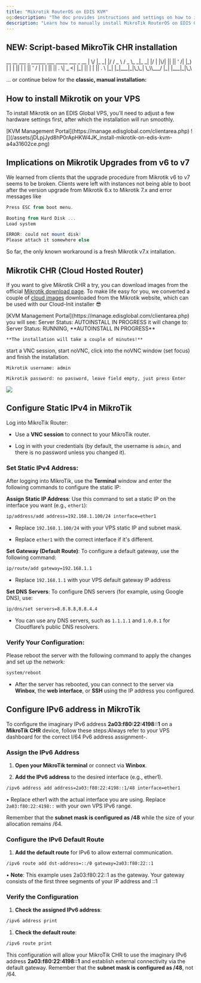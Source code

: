 ```yaml
---
title: "Mikrotik RouterOS on EDIS KVM"
og:description: "The doc provides instructions and settings on how to install Mikrotik on an EDIS Virtual Server using KVM. This involves changing hardware settings such as the disk driver and network driver"
description: "Learn how to manually install MikroTik RouterOS on EDIS Global KVM VPS. Follow step-by-step instructions, including adjusting hardware settings, to ensure a smooth and successful installation process."
---
```



## NEW: Script-based MikroTik CHR installation&#x20;

&#x20; \_\_ \_\_ \_\_\_ \_ \_\_\_\_\_\_ \_\_\_ \_\_\_\_\_ \_\_\_ \_ \_\_
\| \\/ |\_ \_| |/ / \_ \ / \_ \\\_ \_|\_ \_| |/&#x20;
&#x20;\| |\\/| || || ' /| |\_) | | | || | | || ' /&#x20;
&#x20;\| | | || || . \\| \_ \<| |\_| || | | || . \\&#x20;
&#x20;|\_| |\_|\_\_\_|\_|\\\_\\\_| \\\_\\\\\_\_\_/ |\_| |\_\_\_|\_|\\\_\\&#x20;

<CtaButton label="Mikrotik CHR installation script" link="../advanced-setup-guides/script-based-mikrotik-router-os-installation-guide-winbox" />

... or continue below for the **classic, manual installation:**

## How to install Mikrotik on your VPS

To install Mikrotik on an EDIS Global VPS, you’ll need to adjust a few hardware settings first, after which the installation will run smoothly.

<Steps>
  <Step title="Log in to your">
    [KVM Management Portal](https://manage.edisglobal.com/clientarea.php)
  </Step>

  <Step title="Locate your VPS in the Services tab" />

  <Step title="Head to KVM Settings (button)" />

  <Step title="Change Disk driver to IDE" />

  <Step title="Change Network Driver to E100" />

  <Step title="Cold-Boot your VPS">
    ![](/assets/jDLpjJyd8hP0rApHKW4JK_install-mikrotik-on-edis-kvm-a4a31602ce.png)
  </Step>
</Steps>

## Implications on Mikrotik Upgrades from v6 to v7

We learned from clients that the upgrade procedure from Mikrotik v6 to v7 seems to be broken. Clients were left with instances not being able to boot after the version upgrade from Mikrotik 6.x to Mikrotik 7.x and error messages like

```powershell VNC
Press ESC from boot menu.

Booting from Hard Disk ...
Load system

ERROR: could not mount disk!
Please attach it somewhere else

```

So far, the only known workaround is a fresh Mikrotik v7.x intallation.&#x20;

## Mikrotik CHR (Cloud Hosted Router)

If you want to give Mikrotik CHR a try, you can download images from the official <a href="https://mikrotik.com/download" target="_blank">Mikrotik download page</a>. To make life easy for you, we converted a couple of <a href="https://files.edisglobal.com/index.php/s/Jph4RkS7Cgw0ryY" target="_blank">cloud images</a> downloaded from the Mikrotik website, which can be used with our Cloud-Init installer 😎

<Steps>
  <Step title="Log in to your">
    [KVM Management Portal](https://manage.edisglobal.com/clientarea.php)
  </Step>

  <Step title="Locate your VPS in the Services tab" />

  <Step title="Head to KVM Settings (button)" />

  <Step title="Change Disk driver to IDE" />

  <Step title="Change Network Driver to E100" />

  <Step title="Click on Autoinstall OS (button)" />

  <Step title="Proceed to Custom Cloud-Init Images (tab)" />

  <Step title="Upload the .qcow2 file and proceed with the installation (pick any password)">
    you will see: Server Status: AUTOINSTALL IN PROGRESS
    it will change to: Server Status: RUNNING, **AUTOINSTALL IN PROGRESS**

    **The installation will take a couple of minutes!**
  </Step>

  <Step title="Once the installer is done (Server Status: RUNNING)">
    start a VNC session, start noVNC, click into the noVNC window (set focus)
    and finish the installation.

    Mikrotik username: admin

    Mikrotik password: no password, leave field empty, just press Enter
  </Step>
</Steps>

![](/assets/09LZQI22gA6fwQ5vkQmgu_mikrotik-chr-installer-in-novnc.png)

## Configure Static IPv4 in MikroTik

Log into MikroTik Router:

* Use a **VNC session** to connect to your MikroTik router.

* Log in with your credentials (by default, the username is `admin`, and there is no password unless you changed it).

### Set Static IPv4 Address:

After logging into MikroTik, use the **Terminal** window and enter the following commands to configure the static IP:

**Assign Static IP Address**:
Use this command to set a static IP on the interface you want (e.g., `ether1`):

```bash
ip/address/add address=192.168.1.100/24 interface=ether1
```

* Replace `192.168.1.100/24` with your VPS static IP and subnet mask.

* Replace `ether1` with the correct interface if it's different.

**Set Gateway (Default Route)**:
To configure a default gateway, use the following command:

```bash
ip/route/add gateway=192.168.1.1
```

* Replace `192.168.1.1` with your VPS default gateway IP address

**Set DNS Servers**:
To configure DNS servers (for example, using Google DNS), use:

```bash
ip/dns/set servers=8.8.8.8,8.8.4.4
```

* You can use any DNS servers, such as `1.1.1.1` and `1.0.0.1` for Cloudflare’s public DNS resolvers.

### Verify Your Configuration:

Please reboot the server with the following command to apply the changes and set up the network:

```bash
system/reboot
```

* After the server has rebooted, you can connect to the server via **Winbox**, the **web interface**, or **SSH** using the IP address you configured.

## Configure IPv6 address in MikroTik

To configure the imaginary IPv6 address **2a03:f80:22:4198::1** on a **MikroTik CHR** device, follow these steps:Always refer to your VPS dashboard for the correct I/64 Pv6 address assignment-.

### **Assign the IPv6 Address**

1. **Open your MikroTik terminal** or connect via **Winbox**.

2. **Add the IPv6 address** to the desired interface (e.g., ether1).

```bash
/ipv6 address add address=2a03:f80:22:4198::1/48 interface=ether1
```

• Replace ether1 with the actual interface you are using. Replace `2a03:f80:22:4198::` with your own VPS IPv6 range.

Remember that the **subnet mask is configured as /48** while the size of your allocation remains /64.

### Configure the IPv6 Default Route

1. **Add the default route** for IPv6 to allow external communication.

```bash
/ipv6 route add dst-address=::/0 gateway=2a03:f80:22::1
```

• **Note**: This example uses 2a03:f80:22::1 as the gateway. Your gateway consists of the first three segments of your IP address and ::1

### **Verify the Configuration**

1. **Check the assigned IPv6 address**:

```bash
/ipv6 address print
```

1. **Check the default route**:

```bash
/ipv6 route print
```

This configuration will allow your MikroTik CHR to use the imaginary IPv6 address **2a03:f80:22:4198::1** and establish external connectivity via the default gateway. Remember that the **subnet mask is configured as /48**, not /64.